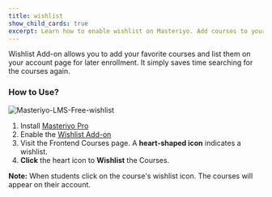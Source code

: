 ```yaml
---
title: wishlist
show_child_cards: true
excerpt: Learn how to enable wishlist on Masteriyo. Add courses to your wishlist.
---
```


Wishlist Add-on allows you to add your favorite courses and list them on your account page for later enrollment. It simply saves time searching for the courses again.


### How to Use?

![Masteriyo-LMS-Free-wishlist](https://user-images.githubusercontent.com/24367265/202434753-d9e597b6-598b-4b51-8b73-e8563e166ba0.png)

1. Install [Masteriyo Pro](https://docs.masteriyo.com/getting-started/installation#installing-masteriyo-lms-pro-version)
2. Enable the [Wishlist Add-on](https://docs.masteriyo.com/premium-addons/install-masteriyo-premium-addons)
3. Visit the Frontend Courses page. A **heart-shaped icon** indicates a wishlist.
4. **Click** the heart icon to **Wishlist** the Courses.

<Callout> **Note:** When students click on the course's wishlist icon. The courses will appear on their account. </Callout>

